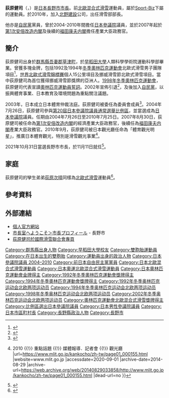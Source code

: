 {{Infobox Officeholder
| name  =荻原 健司
| original_name = 
| native_name_lang = 
| image = 
| imagesize = 
| caption = 
| country = {{JPN}}
|office   = [[File:Flag_of_Nagano,_Nagano.svg|22px]] 第15任[[長野縣|長野縣]][[長野市|長野市]]市長
|term_start = 2021年11月11日
|term_end  = 
|predecessor ={{link-ja|加藤久雄|加藤久雄 (長野市長)}}
|successor  = 
|office2   = {{JPN}}[[参議院_(日本)|参議院]]議員
|term_start2 = 2004年7月26日
|term_end2  = 2010年7月25日
|predecessor2 =
|successor2  = 
|constituency2= [[日本參議院比例區|比例區]]
|birth_date = {{birth date and age|1969|12|20}}
|birth_place = {{JPN}}[[群馬縣|群馬縣]][[吾妻郡|吾妻郡]][[草津町|草津町]]
|native_place = 
|parents = 
|relatives = {{link-ja|花田和治|花田和治}}（岳父）<br>{{link-ja|荻原次晴|荻原次晴}}（弟）
|spouse = 荻原千春<ref>{{Cite web|title=荻原健司さんが結婚／スキーの五輪金メダリスト|url=http://www.shikoku-np.co.jp/national/life_topic/20050722000188|accessdate=2020-09-04|author=|date=2005-07-22|format=|work=四国新聞社|publisher=|language=}}</ref>
|occupation = [[滑雪|滑雪]][[運動員|運動員]]（{{link-ja|北野建設|北野建設 (長野県)}}所属）<br>[[日本奧林匹克委員会|日本奧林匹克委員会]]運動員委員会委員<br>日本奧林匹克委員会女性體育委員会委員<br>{{link-ja|日本體育仲裁委員會|日本スポーツ仲裁機構}}理事<br>[[日本滑雪協會|日本滑雪協會]]顧問
|party = （[[自由民主黨_(日本)|自由民主黨]]→）<br>[[無党籍|無党籍]]
|alma_mater   =[[早稻田大学|早稻田大学]]人類科學部[[體育科學|體育科學]]科
|website      = [https://ogiwara-kenji.jp 官方網站]
|module={{infobox sportsperson
|embed=yes
|sport=[[北欧两项|北欧两项]]
|years_active=1990年-2002年
|medaltemplates=
{{MedalSport|男子[[北欧两项|北欧两项]]}}
{{MedalCountry|{{JPN}}}}
{{MedalCompetition|[[奥林匹克运动会|奥林匹克运动会]]}}
{{MedalGold|[[1992年冬季奥林匹克运动会|1992 阿尔贝维尔]]|[[1992年冬季奥林匹克运动会北欧两项比赛|团体3×10公里]]}}
{{MedalGold|[[1994年冬季奥林匹克运动会|1994 利勒哈默尔]]|[[1994年冬季奥林匹克运动会北欧两项比赛|团体3×10公里]]}}
{{MedalCompetition|世界北欧滑雪锦标赛}}
{{MedalGold|1993 法伦|15公里个人赛}}
{{MedalGold|1993 法伦|团体3×10公里}}
{{MedalGold|1995 桑德贝|团体4×5公里}}
{{MedalGold|1997 特隆赫姆|15公里个人赛}}
{{MedalBronze|1999 拉姆绍|7.5公里竞速赛}}
{{MedalCompetition|[[冬季世界大学生运动会|冬季世界大学生运动会]]}}
{{MedalGold|[[1989年冬季世界大学生运动会|1989 索菲亚]]|个人赛}}
{{MedalGold|[[1991年冬季世界大学生运动会|1991 札幌]]|个人赛}}
}}
}}
'''荻原健司'''（{{jpn|j=荻原 健司|hg=おぎわら けんじ|rm=Ogiwara Kenji}}，{{bd|1969年|12月20日|}}）是[[日本|日本]][[長野市|長野市]][[市長|市長]]。前[[北歐混合式滑雪|北歐混合式滑雪]]運動員，屬於[[Sport-Biz|Sport-Biz]]下屬的運動員。於2010年，加入[[北野建設|北野建設]]公司，出任滑雪部部長。

他亦是[[自民黨|自民黨]]黨員，曾於2004-2010年間擔任[[參議院_(日本)|日本參議院]]議員，並於2007年起於[[第1次安倍改造内閣|第1次安倍改造内閣]]及後續的[[福田康夫内閣|福田康夫内閣]]擔任產業大臣政務官。

==簡介==
荻原健司出身於[[群馬縣|群馬縣]][[吾妻郡|吾妻郡]][[草津町|草津町]]，於[[早稻田大學|早稻田大學]]人類科學學術院運動科學部畢業。曾獲多塊金牌，包括1992及1994年[[冬季奧林匹克運動會|冬季奧林匹克運動會]]北歐式滑雪男子團隊項目<ref>{{cite web |title=Number of Winter Olympic medals won by Japan |url=https://www.japantimes.co.jp/sports/2006/02/10/olympics/number-of-winter-olympic-medals-won-by-japan/#.X03mL9MzYUs |website=The Japan Times |accessdate=2020-09-01 |date=2006-02-10 |archive-date=2019-01-07 |archive-url=https://web.archive.org/web/20190107232848/https://www.japantimes.co.jp/sports/2006/02/10/olympics/number-of-winter-olympic-medals-won-by-japan/#.X03mL9MzYUs |dead-url=no }}</ref>，[[世界北歐式滑雪錦標賽|世界北歐式滑雪錦標賽]]個人15公里項目及挪威滑雪節北歐式滑雪項目。當中荻原健司為首位獲得挪威滑雪節獎牌的亞洲人。[[1998年冬季奧林匹克運動會|1998年冬季奧林匹克運動會]]，荻原健司代表宣讀[[奧林匹克誓詞|奧林匹克運動員誓詞]]。2002年宣佈引退<ref>{{cite web |1= |title=Ogiwara to retire from international Nordic meets |url=https://www.japantimes.co.jp/sports/2002/05/03/more-sports/ogiwara-to-retire-from-international-nordic-meets/#.X03l8NMzYUs |website=The Japan Times |accessdate=2020-09-01 |date=2002-05-03 |archive-date=2019-01-07 |archive-url=https://web.archive.org/web/20190107211132/https://www.japantimes.co.jp/sports/2002/05/03/more-sports/ogiwara-to-retire-from-international-nordic-meets/#.X03l8NMzYUs |dead-url=no }}</ref>，及後加入[[自民黨|自民黨]]，以振興體育事業、日本教育及環境問題為重點關注議題。

2003年，日本成立日本體育仲裁法庭。荻原健司被委任為委員會成員<ref>{{cite web |title=Athletes have forum for complaints |url=https://www.japantimes.co.jp/sports/2003/04/09/more-sports/athletes-have-forum-for-complaints/ |website=The Japan Times |accessdate=2020-09-01 |date=2003-04-09 |archive-date=2020-09-01 |archive-url=https://web.archive.org/web/20200901065719/https://www.japantimes.co.jp/sports/2003/04/09/more-sports/athletes-have-forum-for-complaints/ |dead-url=no }}</ref>。2004年7月26日，荻原健司參與[[第20屆日本參議院議員通常選舉|第20屆日本參議院議員通常選舉]][[日本參議院比例區|比例區]]，並當選成為[[參議院_(日本)|日本參議院]]議員。任期由2004年7月26日至2010年7月25日。2007年8月30日，荻原健司被任命為[[第1次安倍改造内閣|第1次安倍改造内閣]]的經濟產業大臣政務官，後續任為[[福田康夫内閣|福田康夫内閣]]產業大臣政務官。2010年9月，荻原健司被日本觀光廳任命為「體育觀光明星」，推廣日本體育觀光，特別是滑雪觀光事業<ref>{{cite web |title=任命荻原健司為體育觀光明星★★★！！ {{!}} 2010 {{!}} 重點話題 {{!}} 媒體報導．記者會 {{!}} 觀光廳 |url=https://www.mlit.go.jp/kankocho/zh-tw/page01_000155.html |website=www.mlit.go.jp |accessdate=2020-09-01 |archive-date=2014-08-29 |archive-url=https://web.archive.org/web/20140829033858/http://www.mlit.go.jp/kankocho/zh-tw/page01_000155.html |dead-url=no }}</ref>。

2021年10月31日當選長野市市長，於11月11日就任<ref>{{Cite web|title=11月8日から11月14日までの市長日程 - 長野市ホームページ|url=https://www.city.nagano.nagano.jp/site/shicyo/483339.html|access-date=2021-11-11|work=www.city.nagano.nagano.jp}}</ref>。

==家庭==
荻原健司的孿生弟弟[[荻原次晴|荻原次晴]]同樣為[[北歐式滑雪|北歐式滑雪]]運動員<ref>{{cite web |title=萩原次晴さんが語る兄との秘話 “おまけの扱い”覆した競技人生の集大成 |url=https://the-ans.jp/course/969/ |website=THE ANSWER スポーツ文化・育成＆総合ニュースサイト |accessdate=2020-09-01 |language=ja |archive-date=2018-01-19 |archive-url=https://web.archive.org/web/20180119060814/https://the-ans.jp/course/969/ |dead-url=no }}</ref>。

==參考資料==
{{Reflist}}

==外部連結==
* [https://ogiwara-kenji.jp 個人官方網站]
* [https://www.city.nagano.nagano.jp/site/shicyo/6768.html 市長室へようこそ＞市長プロフィール] - 長野市
* [https://www.fis-ski.com/DB/general/athlete-biography.html?sectorcode=NK&competitorid=44658 荻原健司於國際滑雪聯合會專頁]
{{start box}}
{{s-off}}
{{succession box
| title  = {{flagicon|JPN}} [[第一次安倍改造內閣|第一次安倍改造內閣]]{{link-ja|經濟產業大臣政務官|経済産業大臣政務官}}<br/>[[福田康夫内閣|福田康夫内閣]]{{link-ja|經濟產業大臣政務官|経済産業大臣政務官}}<br /><small>與{{link-ja|山本香苗|山本香苗}}共同擔任</small>
| years  = 2007年 - 2008年
| before = {{link-ja|高木美智代|高木美智代}}<br />[[松山政司|松山政司]]
| after  = {{link-ja|谷合正明|谷合正明}}<br />{{link-ja|松村祥史|松村祥史}}
}}
{{end box}}
{{奥林匹克运动会北欧两项比赛男子团体冠军}}
{{日本中核市市長}}
{{DEFAULTSORT:Ogiwara Kenji}}
[[Category:群馬縣出身人物|Category:群馬縣出身人物]]
[[Category:早稻田大學校友|Category:早稻田大學校友]]
[[Category:雙胞胎運動員|Category:雙胞胎運動員]]
[[Category:在日本出生的雙胞胎|Category:在日本出生的雙胞胎]]
[[Category:運動員出身的政治人物|Category:運動員出身的政治人物]]
[[Category:日本參議院議員_2004–2010|Category:日本參議院議員 2004–2010]]
[[Category:前日本自由民主黨黨員|Category:前日本自由民主黨黨員]]
[[Category:日本北歐混合式滑雪運動員|Category:日本北歐混合式滑雪運動員]]
[[Category:日本奧運北歐混合式滑雪運動員|Category:日本奧運北歐混合式滑雪運動員]]
[[Category:日本奧林匹克運動會金牌得主|Category:日本奧林匹克運動會金牌得主]]
[[Category:1992年冬季奧林匹克運動會獎牌得主|Category:1992年冬季奧林匹克運動會獎牌得主]]
[[Category:1994年冬季奧林匹克運動會獎牌得主|Category:1994年冬季奧林匹克運動會獎牌得主]]
[[Category:1992年冬季奥林匹克运动会北欧两项运动员|Category:1992年冬季奥林匹克运动会北欧两项运动员]]
[[Category:1994年冬季奥林匹克运动会北欧两项运动员|Category:1994年冬季奥林匹克运动会北欧两项运动员]]
[[Category:1998年冬季奥林匹克运动会北欧两项运动员|Category:1998年冬季奥林匹克运动会北欧两项运动员]]
[[Category:2002年冬季奥林匹克运动会北欧两项运动员|Category:2002年冬季奥林匹克运动会北欧两项运动员]]
[[Category:奧林匹克運動會北歐混合式滑雪獎牌得主|Category:奧林匹克運動會北歐混合式滑雪獎牌得主]]
[[Category:比例區選出日本參議院議員|Category:比例區選出日本參議院議員]]
[[Category:日本男性參議院議員|Category:日本男性參議院議員]]
[[Category:日本市區町村長|Category:日本市區町村長]]
[[Category:長野縣政治人物|Category:長野縣政治人物]]
[[Category:長野市|Category:長野市]]